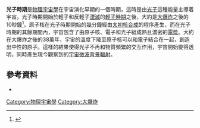 <!--:''Not to be confused with [[Heat_death#The_Photon_Era.2C_10106_years_and_Beyond|Photon Era]]'' [hide, for now; i.e. until [[Heat_death_of_the_universe|Heat death of the universe]] stabilizes so that we know there's a viable link here, or not ]-->
'''光子時期'''是[[物理宇宙學|物理宇宙學]]在宇宙演化早期的一個時期，這時是由[[光子|光子]]這種能量主導着宇宙。光子時期開始於輕子和反輕子[[湮滅|湮滅]]的[[輕子時期|輕子時期]]之後，大約是[[大爆炸|大爆炸]]之後的10秒鐘<ref>{{Cite web |url=http://www.knowledgetreeproject.org/beginningweb.htm |title=The Timescale of Creation |accessdate=2010-08-19 |archive-date=2009-07-28 |archive-url=https://web.archive.org/web/20090728123714/http://www.knowledgetreeproject.org/beginningweb.htm |dead-url=no }}</ref>。原子核在光子時期開始的幾分鐘經由[[太初核合成|太初核合成]]的程序產生，而在光子時期的其餘期間內，宇宙包含了由原子核、電子和光子組成熱且濃密的[[電漿|電漿]]。大約在大爆炸之後的38萬年，宇宙的溫度下降至原子核可以和電子結合在一起，創造出中性的原子。這樣的結果使得光子不再和物質頻繁的交互作用，宇宙開始變得透明，同時產生現今觀察到的[[宇宙微波背景輻射|宇宙微波背景輻射]]。

==參考資料==
{{reflist}}
*{{cite book | last = Allday | first = Jonathan | title = Quarks, Leptons and the Big Bang | publisher = Second Edition | date = 2002 | isbn = 978-0750308069 }}

{{Big Bang timeline}}

[[Category:物理宇宙學|Category:物理宇宙學]]
[[Category:大爆炸|Category:大爆炸]]
